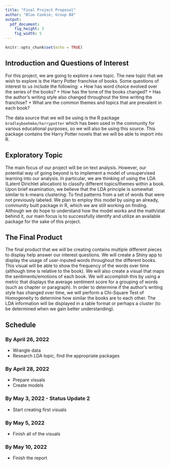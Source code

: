 ```yaml
---
title: "Final Project Proposal"
author: "Blue Cookie; Group B8"
output: 
  pdf_document:
    fig_height: 3
    fig_width: 5
---
```

```r
knitr::opts_chunk$set(echo = TRUE)
```

## Introduction and Questions of Interest
For this project, we are going to explore a new topic. The new topic that we wish to explore is the Harry Potter franchise of books. Some questions of interest to us include the following:
+ How has word choice evolved over the series of the books?
+ How has the tone of the books changed?
+ Has the author’s writing style also changed throughout the time writing the franchise?
+ What are the common themes and topics that are prevalent in each book?

The data source that we will be using is the R package `bradleyboehmke/harrypotter` which has been used in the community for various educational purposes, so we will also be using this source. This package contains the Harry Potter novels that we will be able to import into R.

## Exploratory Topic	
The main focus of our project will be on text analysis. However, our potential way of going beyond is to implement a model of unsupervised learning into our analysis. In particular, we are thinking of using the LDA (Latent Dirichlet allocation) to classify different topics/themes within a book. Upon brief examination, we believe that the LDA principle is somewhat similar to k-means clustering: To find patterns from a set of words that were not previously labeled. We plan to employ this model by using an already, community built package in R, which we are still working on finding. Although we do hope to understand how the model works and the math/stat behind it, our main focus is to successfully identify and utilize an available package for the sake of this project.
 						

## The Final Product 						
The final product that we will be creating contains multiple different pieces to display help answer our interest questions. We will create a Shiny app to display the usage of user-inputed words throughout the different books. This visual will be able to show the frequency of the words over time (although time is relative to the book). We will also create a visual that maps the sentiments/emotions of each book. We will accomplish this by using a metric that displays the average sentiment score for a grouping of words (such as chapter or paragraph). In order to determine if the author’s writing style has changed over time, we will perform a Chi-Square Test of Homogeneity to determine how similar the books are to each other. The LDA information will be displayed in a table format or perhaps a cluster (to be determined when we gain better understanding).

					
## Schedule

### By April 26, 2022
+ Wrangle data
+ Research LDA topic, find the appropriate packages

### By April 28, 2022
+ Prepare visuals 
+ Create models
		
### By May 3, 2022 - Status Update 2
+ Start creating first visuals
									
### By May 5, 2022
+ Finish all of the visuals

### By May 10, 2022
+ Finish the report
